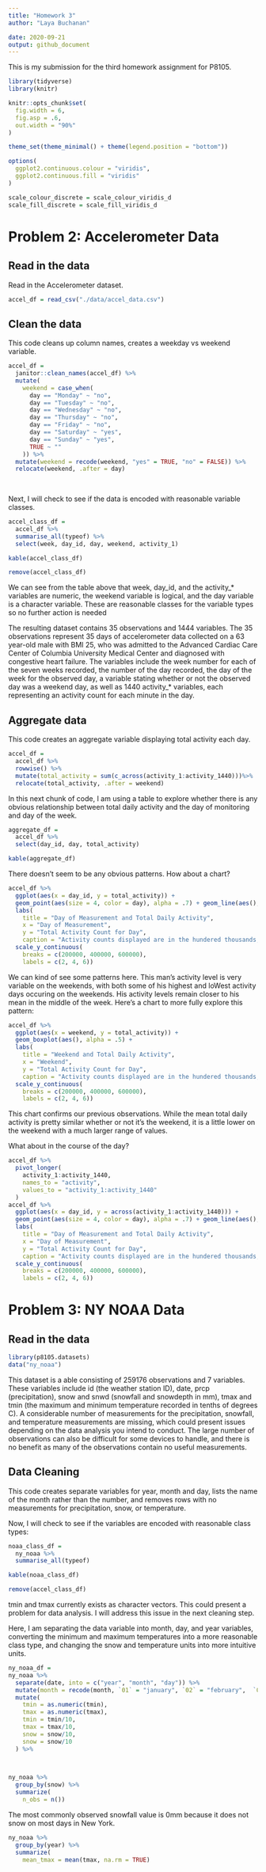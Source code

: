 ```yaml
---
title: "Homework 3"
author: "Laya Buchanan"

date: 2020-09-21
output: github_document
---
```


This is my submission for the third homework assignment for P8105.  

```r
library(tidyverse)
library(knitr)

knitr::opts_chunk$set(
  fig.width = 6,
  fig.asp = .6,
  out.width = "90%"
)

theme_set(theme_minimal() + theme(legend.position = "bottom"))

options(
  ggplot2.continuous.colour = "viridis",
  ggplot2.continuous.fill = "viridis"
)

scale_colour_discrete = scale_colour_viridis_d
scale_fill_discrete = scale_fill_viridis_d
```


# Problem 2: Accelerometer Data

## Read in the data

Read in the Accelerometer dataset. 

```r
accel_df = read_csv("./data/accel_data.csv")
```

## Clean the data

This code cleans up column names, creates a weekday vs weekend variable. 
```r
accel_df =
  janitor::clean_names(accel_df) %>%  
  mutate(
    weekend = case_when(
      day == "Monday" ~ "no",
      day == "Tuesday" ~ "no",
      day == "Wednesday" ~ "no",
      day == "Thursday" ~ "no",
      day == "Friday" ~ "no",
      day == "Saturday" ~ "yes",
      day == "Sunday" ~ "yes",
      TRUE ~ ""
    )) %>%
  mutate(weekend = recode(weekend, "yes" = TRUE, "no" = FALSE)) %>% 
  relocate(weekend, .after = day)
  
    
```


Next, I will check to see if the data is encoded with reasonable variable classes.

```r
accel_class_df = 
  accel_df %>% 
  summarise_all(typeof) %>% 
  select(week, day_id, day, weekend, activity_1)

kable(accel_class_df)
```

```r
remove(accel_class_df)
```

We can see from the table above that week, day_id, and the activity_* variables are numeric, the weekend variable is logical, and the day variable is a character variable. These are reasonable classes for the variable types so no further action is needed

The resulting dataset contains 35 observations and 1444 variables. The 35 observations represent 35 days of accelerometer data collected on a 63 year-old male with BMI 25, who was admitted to the Advanced Cardiac Care Center of Columbia University Medical Center and diagnosed with congestive heart failure. The variables include the week number for each of the seven weeks recorded, the number of the day recorded, the day of the week for the observed day, a variable stating whether or not the observed day was a weekend day, as well as 1440 activity_* variables, each representing an activity count for each minute in the day.

## Aggregate data

This code creates an aggregate variable displaying total activity each day.
```r
accel_df = 
  accel_df %>% 
  rowwise() %>% 
  mutate(total_activity = sum(c_across(activity_1:activity_1440)))%>% 
  relocate(total_activity, .after = weekend)
```


In this next chunk of code, I am using a table to explore whether there is any obvious relationship between total daily activity and the day of monitoring and day of the week.
```r
aggregate_df = 
  accel_df %>% 
  select(day_id, day, total_activity)

kable(aggregate_df)
```

There doesn't seem to be any obvious patterns. How about a chart?


```r
accel_df %>% 
  ggplot(aes(x = day_id, y = total_activity)) + 
  geom_point(aes(size = 4, color = day), alpha = .7) + geom_line(aes(), alpha = .5)+ 
  labs(
    title = "Day of Measurement and Total Daily Activity",
    x = "Day of Measurement",
    y = "Total Activity Count for Day",
    caption = "Activity counts displayed are in the hundered thousands, ex: 2 = 200000")+
  scale_y_continuous(
    breaks = c(200000, 400000, 600000), 
    labels = c(2, 4, 6))

```


We can kind of see some patterns here. This man's activity level is very variable on the weekends, with both some of his highest and loWest activity days occuring on the weekends. His activity levels remain closer to his mean in the middle of the week. Here's a chart to more fully explore this pattern:


```r
accel_df %>% 
  ggplot(aes(x = weekend, y = total_activity)) + 
  geom_boxplot(aes(), alpha = .5) + 
  labs(
    title = "Weekend and Total Daily Activity",
    x = "Weekend",
    y = "Total Activity Count for Day",
    caption = "Activity counts displayed are in the hundered thousands, ex: 2 = 200000") +
  scale_y_continuous(
    breaks = c(200000, 400000, 600000), 
    labels = c(2, 4, 6))
```

This chart confirms our previous observations. While the mean total daily activity is pretty similar whether or not it's the weekend, it is a little lower on the weekend with a much larger range of values.


What about in the course of the day?
```r
accel_df %>% 
  pivot_longer(
    activity_1:activity_1440,
    names_to = "activity",
    values_to = "activity_1:activity_1440"
  )
accel_df %>% 
  ggplot(aes(x = day_id, y = across(activity_1:activity_1440))) + 
  geom_point(aes(size = 4, color = day), alpha = .7) + geom_line(aes(), alpha = .5)+ 
  labs(
    title = "Day of Measurement and Total Daily Activity",
    x = "Day of Measurement",
    y = "Total Activity Count for Day",
    caption = "Activity counts displayed are in the hundered thousands, ex: 2 = 200000")+
  scale_y_continuous(
    breaks = c(200000, 400000, 600000), 
    labels = c(2, 4, 6))
```



# Problem 3: NY NOAA Data

## Read in the data


```r
library(p8105.datasets)
data("ny_noaa")
```

This dataset is a able consisting of 259176 observations and 7 variables. These variables include id (the weather station ID), date, prcp (precipitation), snow and snwd (snowfall and snowdepth in mm), tmax and tmin (the maximum and minimum temperature recorded in tenths of degrees C). A considerable number of measurements for the precipitation, snowfall, and temperature measurements are missing, which could present issues depending on the data analysis you intend to conduct. The large number of observations can also be difficult for some devices to handle, and there is no benefit as many of the observations contain no useful measurements.

## Data Cleaning

This code creates separate variables for year, month and day, lists the name of the month rather than the number, and removes rows with no measurements for precipitation, snow, or temperature.

Now, I will check to see if the variables are encoded with reasonable class types:
```r
noaa_class_df = 
  ny_noaa %>% 
  summarise_all(typeof)

kable(noaa_class_df)
```

```r
remove(accel_class_df)
```
tmin and tmax currently exists as character vectors. This could present a problem for data analysis. I will address this issue in the next cleaning step.


Here, I am separating the data variable into month, day, and year variables, converting the minimum and maximum temperatures into a more reasonable class type, and changing the snow and temperature units into more intuitive units.
```r
ny_noaa_df = 
ny_noaa %>% 
  separate(date, into = c("year", "month", "day")) %>% 
  mutate(month = recode(month, `01` = "january", `02` = "february",  `03` = "march", `04` = "april", `05` = "may", `06` = "june", `07` = "july", `08` = "august", `09` = "september", `10` = "october", `11` = "november", `12` = "december")) %>% 
  mutate(
    tmin = as.numeric(tmin),
    tmax = as.numeric(tmax),
    tmin = tmin/10,
    tmax = tmax/10,
    snow = snow/10,
    snow = snow/10
  ) %>% 

  
```

```r
ny_noaa %>% 
  group_by(snow) %>%
  summarize(
    n_obs = n())
```

The most commonly observed snowfall value is 0mm because it does not snow on most days in New York.

```r
ny_noaa %>% 
  group_by(year) %>%
  summarize(
    mean_tmax = mean(tmax, na.rm = TRUE)
```

